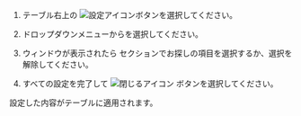 1. テーブル右上の ![設定アイコン](/img/ico-setting.svg)ボタンを選択してください。

2. ドロップダウンメニューから<Cmdname sid="column_settings" className="uitext" />を選択してください。

3. <Cmdname sid="column_settings" className="uitext" /> ウィンドウが表示されたら <Cmdname sid="add_a_column" className="uitext" /> セクションでお探しの項目を選択するか、選択を解除してください。

4. すべての設定を完了して ![閉じるアイコン](/img/ico-close.svg) ボタンを選択してください。

設定した内容がテーブルに適用されます。
